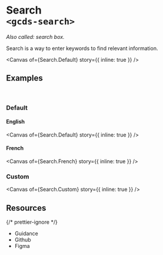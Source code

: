 
<Meta of={Search} name="Overview" />

# Search<br/>`<gcds-search>`

_Also called: search box._

Search is a way to enter keywords to find relevant information.

<Canvas of={Search.Default} story={{ inline: true }} />

## Examples

<br />

### Default

#### English

<Canvas of={Search.Default} story={{ inline: true }} />

#### French

<Canvas of={Search.French} story={{ inline: true }} />

### Custom

<Canvas of={Search.Custom} story={{ inline: true }} />

## Resources

{/* prettier-ignore */}
<ul className="resources-list">
  <li>
    <gcds-link size="regular" href="https://design-system.alpha.canada.ca/en/components/search/" target="_blank">Guidance</gcds-link>
  </li>
  <li>
    <gcds-link size="regular" href="https://github.com/cds-snc/gcds-components/tree/main/packages/web/src/components/gcds-search" target="_blank">Github</gcds-link>
  </li>
  <li>
    <gcds-link size="regular" href="https://www.figma.com/file/mh2maMG2NBtk41k1O1UGHV/Canadian-Digital-Service%E2%80%A8---GC-Design-System?type=design&node-id=7301-1409&mode=design&t=QC9vPhyviCSe8v0s-0" target="_blank">Figma</gcds-link>
  </li>
</ul>
